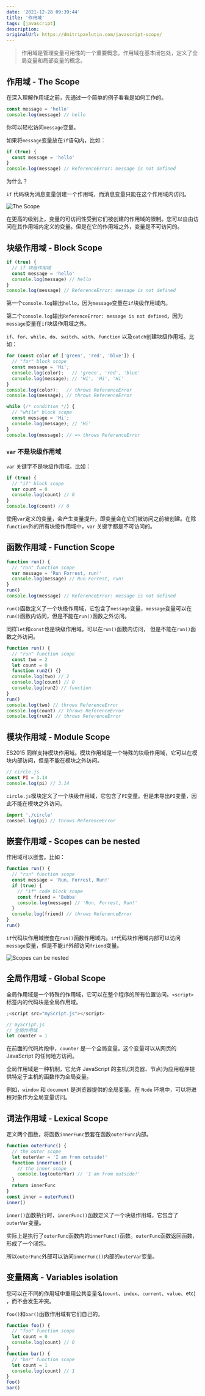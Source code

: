 ```yaml
---
date: '2021-12-28 09:39:44'
title: '作用域'
tags: [javascript]
description:
originalUrl: https://dmitripavlutin.com/javascript-scope/
---
```


> 作用域是管理变量可用性的一个重要概念。作用域在基本闭包处，定义了全局变量和局部变量的概念。

## 作用域 - The Scope

在深入理解作用域之前，先通过一个简单的例子看看是如何工作的。

```js
const message = 'hello'
console.log(message) // hello
```

你可以轻松访问`message`变量。

如果将`message`变量放在`if`语句内，比如：

```js
if (true) {
  const message = 'hello'
}
console.log(message) // ReferenceError: message is not defined
```

为什么？

`if` 代码块为消息变量创建一个作用域，而消息变量只能在这个作用域内访问。

![The Scope](https://cdn.jsdelivr.net/gh/manonicu/pics@master/uPic/7EzPUL.jpg)

在更高的级别上，变量的可访问性受到它们被创建的作用域的限制。您可以自由访问在其作用域内定义的变量。但是在它的作用域之外，变量是不可访问的。

## 块级作用域 - Block Scope

```js
if (true) {
  // if 块级作用域
  const message = 'hello'
  console.log(message) // hello
}
console.log(message) // ReferenceError: message is not defined
```

第一个`console.log`输出`hello`，因为`message`变量在`if`块级作用域内。

第二个`console.log`输出`ReferenceError: message is not defined`，因为`message`变量在`if`块级作用域之外。

`if`、`for`、`while`、`do`、`switch`、`with`、`function` 以及`catch`创建块级作用域。比如：

```js
for (const color of ['green', 'red', 'blue']) {
  // "for" block scope
  const message = 'Hi';
  console.log(color);   // 'green', 'red', 'blue'
  console.log(message); // 'Hi', 'Hi', 'Hi'
}
console.log(color);   // throws ReferenceError
console.log(message); // throws ReferenceError

while (/* condition */) {
  // "while" block scope
  const message = 'Hi';
  console.log(message); // 'Hi'
}
console.log(message); // => throws ReferenceError
```

### `var` 不是块级作用域

`var` 关键字不是块级作用域。比如：

```js
if (true) {
  // "if" block scope
  var count = 0
  console.log(count) // 0
}
console.log(count) // 0
```

使用`var`定义的变量，会产生变量提升，即变量会在它们被访问之前被创建。在除`function`外的所有块级作用域中，`var` 关键字都是不可访问的。

## 函数作用域 - Function Scope

```js
function run() {
  // "run" function scope
  var message = 'Run Forrest, run!'
  console.log(message) // Run Forrest, run!
}
run()
console.log(message) // ReferenceError: message is not defined
```

`run()`函数定义了一个块级作用域，它包含了`message`变量，`message`变量可以在`run()`函数内访问，但是不能在`run()`函数之外访问。

同样`let`和`const`也是块级作用域。可以在`run()`函数内访问， 但是不能在`run()`函数之外访问。

```js
function run() {
  // "run" function scope
  const two = 2
  let count = 0
  function run2() {}
  console.log(two) // 2
  console.log(count) // 0
  console.log(run2) // function
}
run()
console.log(two) // throws ReferenceError
console.log(count) // throws ReferenceError
console.log(run2) // throws ReferenceError
```

## 模块作用域 - Module Scope

ES2015 同样支持模块作用域。模块作用域是一个特殊的块级作用域，它可以在模块内部访问，但是不能在模块之外访问。

```js
// circle.js
const PI = 3.14
console.log(pi) // 3.14
```

`circle.js`模块定义了一个块级作用域，它包含了`PI`变量。但是未导出`PI`变量，因此不能在模块之外访问。

```js
import './circle'
consoel.log(pi) // throws ReferenceError
```

## 嵌套作用域 - Scopes can be nested

作用域可以嵌套。比如：

```js
function run() {
  // "run" function scope
  const message = 'Run, Forrest, Run!'
  if (true) {
    // "if" code block scope
    const friend = 'Bubba'
    console.log(message) // 'Run, Forrest, Run!'
  }
  console.log(friend) // throws ReferenceError
}
run()
```

`if`代码块作用域嵌套在`run()`函数作用域内。`if`代码块作用域内部可以访问`message`变量，但是不能`if`外部访问`friend`变量。

![Scopes can be nested](https://cdn.jsdelivr.net/gh/manonicu/pics@master/uPic/yE2fSE.jpg)

## 全局作用域 - Global Scope

全局作用域是一个特殊的作用域，它可以在整个程序的所有位置访问。`<script>`标签内的代码块是全局作用域。

```js
;<script src="myScript.js"></script>

// myScript.js
// 全局作用域
let counter = 1
```

在前面的代码片段中，`counter` 是一个全局变量。这个变量可以从网页的 JavaScript 的任何地方访问。

全局作用域是一种机制，它允许 JavaScript 的主机(浏览器、节点)为应用程序提供特定于主机的函数作为全局变量。

例如，`window` 和 `document` 是浏览器提供的全局变量。在 `Node` 环境中，可以将进程对象作为全局变量访问。

## 词法作用域 - Lexical Scope

定义两个函数，将函数`innerFunc`嵌套在函数`outerFunc`内部。

```js
function outerFunc() {
  // the outer scope
  let outerVar = 'I am from outside!'
  function innerFunc() {
    // the inner scope
    console.log(outerVar) // 'I am from outside!'
  }
  return innerFunc
}
const inner = outerFunc()
inner()
```

`inner()`函数执行时，`innerFunc()`函数定义了一个块级作用域，它包含了`outerVar`变量。

实际上是执行了`outerFunc`函数内的`innerFunc()`函数。`outerFunc`函数返回函数，形成了一个闭包。

所以`outerFunc`外部可以访问`innerFunc()`内部的`outerVar`变量。

## 变量隔离 - Variables isolation

您可以在不同的作用域中重用公共变量名(`count`、`index`、`current`、`value`、etc) ，而不会发生冲突。

`foo()`和`bar()`函数作用域有它们自己的。

```js
function foo() {
  // "foo" function scope
  let count = 0
  console.log(count) // 0
}
function bar() {
  // "bar" function scope
  let count = 1
  console.log(count) // 1
}
foo()
bar()
```
